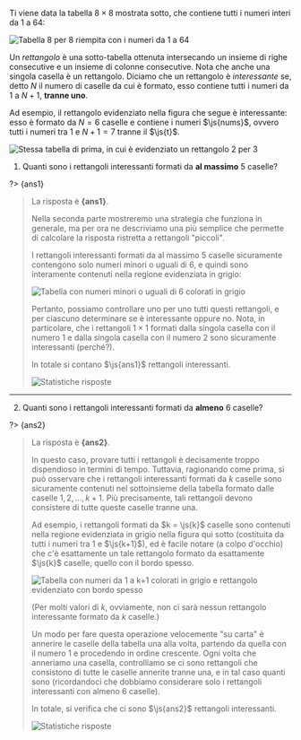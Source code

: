 
Ti viene data la tabella $8 \times 8$ mostrata sotto, che contiene tutti i numeri interi da $1$ a $64$:

![Tabella 8 per 8 riempita con i numeri da 1 a 64](table.asy?v=variants.py)

Un _rettangolo_ è una sotto-tabella ottenuta intersecando un insieme di righe consecutive e un insieme di colonne consecutive. Nota che anche una singola casella è un rettangolo. Diciamo che un rettangolo è _interessante_ se, detto $N$ il numero di caselle da cui è formato, esso contiene tutti i numeri da $1$ a $N + 1$, **tranne uno**.

Ad esempio, il rettangolo evidenziato nella figura che segue è interessante: esso è formato da $N = 6$ caselle e contiene i numeri $\js{nums}$, ovvero tutti i numeri tra $1$ e $N + 1 = 7$ tranne il $\js{t}$.

![Stessa tabella di prima, in cui è evidenziato un rettangolo 2 per 3](highlighted-rectangle.asy?v=variants.py)

1. Quanti sono i rettangoli interessanti formati da **al massimo** $5$ caselle?

?> {ans1}

> La risposta è **{ans1}**.
>
> Nella seconda parte mostreremo una strategia che funziona in generale, ma per ora ne descriviamo una più semplice che permette di calcolare la risposta ristretta a rettangoli "piccoli".
>
> I rettangoli interessanti formati da al massimo $5$ caselle sicuramente contengono solo numeri minori o uguali di $6$, e quindi sono interamente contenuti nella regione evidenziata in grigio:
>
> ![Tabella con numeri minori o uguali di 6 colorati in grigio](highlighted-small.asy?v=variants.py)
>
> Pertanto, possiamo controllare uno per uno tutti questi rettangoli, e per ciascuno determinare se è interessante oppure no. Nota, in particolare, che i rettangoli $1 \times 1$ formati dalla singola casella con il numero $1$ e dalla singola casella con il numero $2$ sono sicuramente interessanti (perché?).
>
> In totale si contano $\js{ans1}$ rettangoli interessanti.
>
> ![Statistiche risposte]({i}-0.svg)

---

2. Quanti sono i rettangoli interessanti formati da **almeno** $6$ caselle?

?> {ans2}

> La risposta è **{ans2}**.
>
> In questo caso, provare tutti i rettangoli è decisamente troppo dispendioso in termini di tempo. Tuttavia, ragionando come prima, si può osservare che i rettangoli interessanti formati da $k$ caselle sono sicuramente contenuti nel sottoinsieme della tabella formato dalle caselle $1, \, 2, \, \dots, \, k + 1$. Più precisamente, tali rettangoli devono consistere di tutte queste caselle tranne una.
>
> Ad esempio, i rettangoli formati da $k = \js{k}$ caselle sono contenuti nella regione evidenziata in grigio nella figura qui sotto (costituita da tutti i numeri tra $1$ e $\js{k+1}$), ed è facile notare (a colpo d'occhio) che c'è esattamente un tale rettangolo formato da esattamente $\js{k}$ caselle, quello con il bordo spesso.
>
> ![Tabella con numeri da 1 a k+1 colorati in grigio e rettangolo evidenziato con bordo spesso](highlighted-big.asy?v=variants.py)
>
> (Per molti valori di $k$, ovviamente, non ci sarà nessun rettangolo interessante formato da $k$ caselle.)
>
> Un modo per fare questa operazione velocemente "su carta" è annerire le caselle della tabella una alla volta, partendo da quella con il numero $1$ e procedendo in ordine crescente. Ogni volta che anneriamo una casella, controlliamo se ci sono rettangoli che consistono di tutte le caselle annerite tranne una, e in tal caso quanti sono (ricordandoci che dobbiamo considerare solo i rettangoli interessanti con almeno $6$ caselle).
>
> In totale, si verifica che ci sono $\js{ans2}$ rettangoli interessanti.
>
> ![Statistiche risposte]({i}-1.svg)
